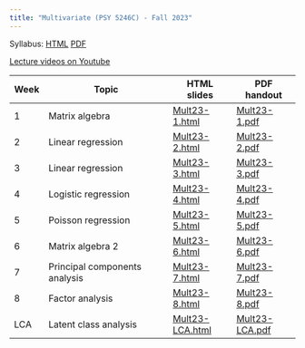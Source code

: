 ```yaml
---
title: "Multivariate (PSY 5246C) - Fall 2023"
---
```


Syllabus: [HTML](files/Multivariate syllabus Fall 2023.html) [PDF](files/Multivariate-syllabus-Fall-2023.pdf)

[Lecture videos on Youtube](https://www.youtube.com/playlist?list=PLKrGRYggZL-Hk59tYcUX-kS10OAQOQjmp)

| Week | Topic                   | HTML slides | PDF handout |
|------|-------------------------|-------------|-------------|
| 1    | Matrix algebra          | [Mult23-1.html](files/Mult23-1.html) | [Mult23-1.pdf](files/Mult23-1.pdf) |
| 2    | Linear regression       | [Mult23-2.html](files/Mult23-2.html) | [Mult23-2.pdf](files/Mult23-2.pdf) |
| 3    | Linear regression       | [Mult23-3.html](files/Mult23-3.html) | [Mult23-3.pdf](files/Mult23-3.pdf) |
| 4    | Logistic regression       | [Mult23-4.html](files/Mult23-4.html) | [Mult23-4.pdf](files/Mult23-4.pdf) |
| 5    | Poisson regression        | [Mult23-5.html](files/Mult23-5.html) | [Mult23-5.pdf](files/Mult23-5.pdf) |
| 6    | Matrix algebra 2          | [Mult23-6.html](files/Mult23-6.html) | [Mult23-6.pdf](files/Mult23-6.pdf) |
| 7    | Principal components analysis | [Mult23-7.html](files/Mult23-7.html) | [Mult23-7.pdf](files/Mult23-7.pdf) | 
| 8    | Factor analysis           | [Mult23-8.html](files/Mult23-8.html) | [Mult23-8.pdf](files/Mult23-8.pdf) |
| LCA  | Latent class analysis     | [Mult23-LCA.html](files/Mult23-LCA.html) | [Mult23-LCA.pdf](files/Mult23-LCA.pdf) |
